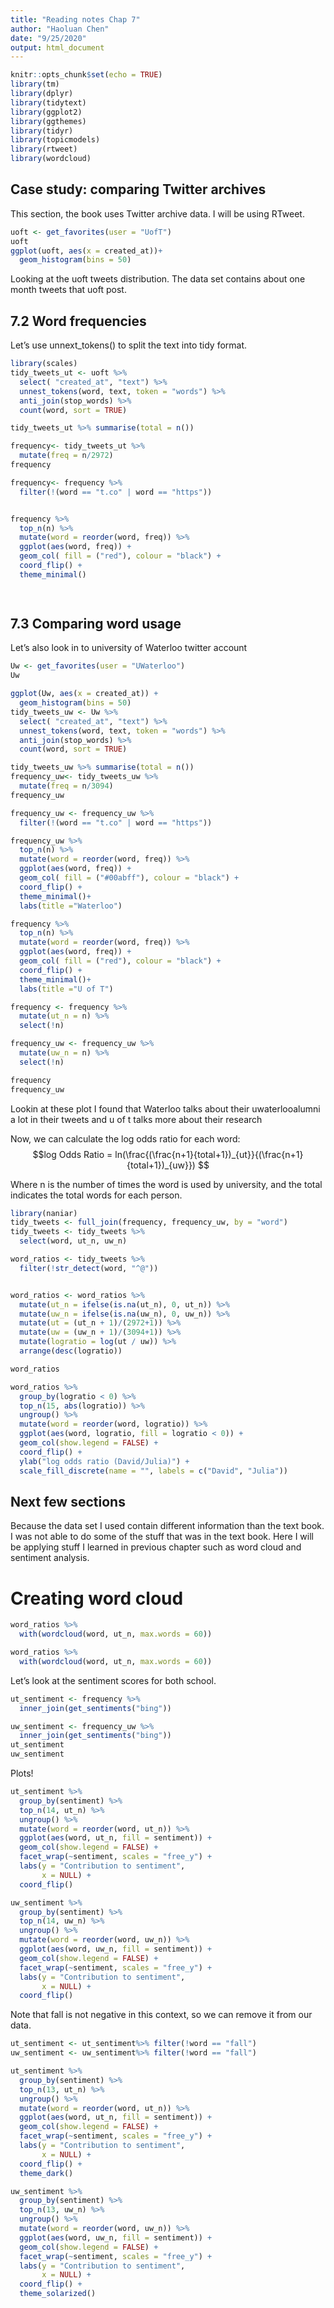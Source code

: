 ```yaml
---
title: "Reading notes Chap 7"
author: "Haoluan Chen"
date: "9/25/2020"
output: html_document
---
```


```r
knitr::opts_chunk$set(echo = TRUE)
library(tm)
library(dplyr)
library(tidytext)
library(ggplot2)
library(ggthemes)
library(tidyr)
library(topicmodels)
library(rtweet)
library(wordcloud)
```

## Case study: comparing Twitter archives
This section, the book uses Twitter archive data. I will be using RTweet. 

```r
uoft <- get_favorites(user = "UofT")
uoft
ggplot(uoft, aes(x = created_at))+
  geom_histogram(bins = 50)

```

Looking at the uoft tweets distribution. The data set contains about one month tweets that uoft post.

## 7.2 Word frequencies
Let's use unnext_tokens() to split the text into tidy format.

```r
library(scales)
tidy_tweets_ut <- uoft %>% 
  select( "created_at", "text") %>% 
  unnest_tokens(word, text, token = "words") %>% 
  anti_join(stop_words) %>%
  count(word, sort = TRUE) 

tidy_tweets_ut %>% summarise(total = n())

frequency<- tidy_tweets_ut %>% 
  mutate(freq = n/2972)
frequency

frequency<- frequency %>% 
  filter(!(word == "t.co" | word == "https"))


frequency %>% 
  top_n(n) %>% 
  mutate(word = reorder(word, freq)) %>%
  ggplot(aes(word, freq)) +
  geom_col( fill = ("red"), colour = "black") +
  coord_flip() + 
  theme_minimal()

  

```

## 7.3 Comparing word usage
Let's also look in to university of Waterloo twitter account 
```r
Uw <- get_favorites(user = "UWaterloo")
Uw

ggplot(Uw, aes(x = created_at)) +
  geom_histogram(bins = 50)
tidy_tweets_uw <- Uw %>% 
  select( "created_at", "text") %>% 
  unnest_tokens(word, text, token = "words") %>% 
  anti_join(stop_words) %>%
  count(word, sort = TRUE) 

tidy_tweets_uw %>% summarise(total = n())
frequency_uw<- tidy_tweets_uw %>% 
  mutate(freq = n/3094)
frequency_uw

frequency_uw <- frequency_uw %>% 
  filter(!(word == "t.co" | word == "https"))


```

```r

frequency_uw %>% 
  top_n(n) %>% 
  mutate(word = reorder(word, freq)) %>%
  ggplot(aes(word, freq)) +
  geom_col( fill = ("#00abff"), colour = "black") +
  coord_flip() + 
  theme_minimal()+
  labs(title ="Waterloo")

frequency %>% 
  top_n(n) %>% 
  mutate(word = reorder(word, freq)) %>%
  ggplot(aes(word, freq)) +
  geom_col( fill = ("red"), colour = "black") +
  coord_flip() + 
  theme_minimal()+
  labs(title ="U of T")

frequency <- frequency %>% 
  mutate(ut_n = n) %>% 
  select(!n)

frequency_uw <- frequency_uw %>% 
  mutate(uw_n = n) %>% 
  select(!n)

frequency
frequency_uw
```
Lookin at these plot I found that Waterloo talks about their uwaterlooalumni a lot in their tweets and u of t talks more about their research

Now, we can calculate the log odds ratio for each word:
$$log Odds Ratio = ln(\frac{(\frac{n+1}{total+1})_{ut}}{(\frac{n+1}{total+1})_{uw}}) $$

Where n is the number of times the word is used by university, and the total indicates the total words for each person. 

```r
library(naniar)
tidy_tweets <- full_join(frequency, frequency_uw, by = "word")
tidy_tweets <- tidy_tweets %>% 
  select(word, ut_n, uw_n)

word_ratios <- tidy_tweets %>%
  filter(!str_detect(word, "^@"))


word_ratios <- word_ratios %>% 
  mutate(ut_n = ifelse(is.na(ut_n), 0, ut_n)) %>% 
  mutate(uw_n = ifelse(is.na(uw_n), 0, uw_n)) %>% 
  mutate(ut = (ut_n + 1)/(2972+1)) %>% 
  mutate(uw = (uw_n + 1)/(3094+1)) %>% 
  mutate(logratio = log(ut / uw)) %>%
  arrange(desc(logratio))

word_ratios
```

```r
word_ratios %>%
  group_by(logratio < 0) %>%
  top_n(15, abs(logratio)) %>%
  ungroup() %>%
  mutate(word = reorder(word, logratio)) %>%
  ggplot(aes(word, logratio, fill = logratio < 0)) +
  geom_col(show.legend = FALSE) +
  coord_flip() +
  ylab("log odds ratio (David/Julia)") +
  scale_fill_discrete(name = "", labels = c("David", "Julia"))
```

## Next few sections
Because the data set I used contain different information than the text book. I was not able to do some of the stuff that was in the text book. Here I will be applying stuff I learned in previous chapter such as word cloud and sentiment analysis. 

# Creating word cloud
```r
word_ratios %>%
  with(wordcloud(word, ut_n, max.words = 60))

word_ratios %>%
  with(wordcloud(word, ut_n, max.words = 60))
```

Let's look at the sentiment scores for both school. 
```r
ut_sentiment <- frequency %>% 
  inner_join(get_sentiments("bing"))

uw_sentiment <- frequency_uw %>% 
  inner_join(get_sentiments("bing"))
ut_sentiment
uw_sentiment
```
Plots!
```r
ut_sentiment %>%
  group_by(sentiment) %>%
  top_n(14, ut_n) %>%
  ungroup() %>%
  mutate(word = reorder(word, ut_n)) %>%
  ggplot(aes(word, ut_n, fill = sentiment)) +
  geom_col(show.legend = FALSE) +
  facet_wrap(~sentiment, scales = "free_y") +
  labs(y = "Contribution to sentiment",
       x = NULL) +
  coord_flip()

uw_sentiment %>%
  group_by(sentiment) %>%
  top_n(14, uw_n) %>%
  ungroup() %>%
  mutate(word = reorder(word, uw_n)) %>%
  ggplot(aes(word, uw_n, fill = sentiment)) +
  geom_col(show.legend = FALSE) +
  facet_wrap(~sentiment, scales = "free_y") +
  labs(y = "Contribution to sentiment",
       x = NULL) +
  coord_flip()
```
Note that fall is not negative in this context, so we can remove it from our data. 

```r
ut_sentiment <- ut_sentiment%>% filter(!word == "fall")
uw_sentiment <- uw_sentiment%>% filter(!word == "fall")

ut_sentiment %>%
  group_by(sentiment) %>%
  top_n(13, ut_n) %>%
  ungroup() %>%
  mutate(word = reorder(word, ut_n)) %>%
  ggplot(aes(word, ut_n, fill = sentiment)) +
  geom_col(show.legend = FALSE) +
  facet_wrap(~sentiment, scales = "free_y") +
  labs(y = "Contribution to sentiment",
       x = NULL) +
  coord_flip() + 
  theme_dark()

uw_sentiment %>%
  group_by(sentiment) %>%
  top_n(13, uw_n) %>%
  ungroup() %>%
  mutate(word = reorder(word, uw_n)) %>%
  ggplot(aes(word, uw_n, fill = sentiment)) +
  geom_col(show.legend = FALSE) +
  facet_wrap(~sentiment, scales = "free_y") +
  labs(y = "Contribution to sentiment",
       x = NULL) +
  coord_flip() + 
  theme_solarized()

```
